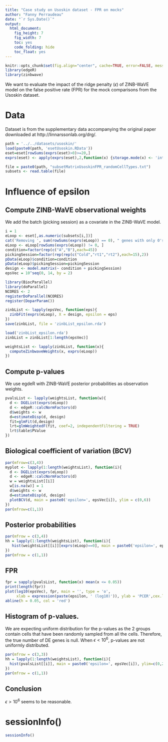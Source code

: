 ```yaml
---
title: "Case study on Usoskin dataset - FPR on mocks"
author: "Fanny Perraudeau"
date: "`r Sys.Date()`"
output: 
  html_document: 
    fig_height: 7
    fig_width: 7
    toc: yes
    code_folding: hide
    toc_float: yes
---
```


```r
knitr::opts_chunk$set(fig.align="center", cache=TRUE, error=FALSE, message=FALSE, warning=TRUE)
library(edgeR)
library(zinbwave)
```

We want to evaluate the impact of the ridge penalty ($\epsilon$) of ZINB-WaVE model on the false positive rate (FPR) for the mock comparisons from the Usoskin dataset.

# Data

Dataset is from the supplementary data accompanying the original paper downloaded at http://linnarssonlab.org/drg/.

```r
path = '../../datasets/usoskin/'
load(paste0(path, 'esetUsoskin.RData'))
eset=eset[rowSums(exprs(eset)>0)>=20,]
exprs(eset) <- apply(exprs(eset),2,function(x) {storage.mode(x) <- 'integer'; x})

file = paste0(path, "subsetMatrixUsoskinFPR_randomCellTypes.txt")
subsets <- read.table(file)
```

# Influence of epsilon

## Compute ZINB-WaVE observational weights

We add the batch (picking session) as a covariate in the ZINB-WaVE model.

```r
i = 1 
eLoop <- eset[,as.numeric(subsets[i,])]
cat('Removing ', sum(rowSums(exprs(eLoop)) == 0), " genes with only 0's")
eLoop <- eLoop[rowSums(exprs(eLoop)) != 0, ]
condition=factor(rep(c("A","B"),each=45))
pickingSession=factor(rep(rep(c("Cold","rt1","rt2"),each=15),2))
pData(eLoop)$condition=condition
pData(eLoop)$pickingSession=pickingSession
design <- model.matrix(~ condition + pickingSession)
epsVec = 10^seq(0, 14, by = 2)
```

```r
library(BiocParallel)
library(doParallel)
NCORES <- 2
registerDoParallel(NCORES)
register(DoparParam())

zinbList <- lapply(epsVec, function(eps){
  zinbFit(exprs(eLoop), X = design, epsilon = eps)
})
save(zinbList, file = 'zinbList_epsilon.rda')
```

```r
load('zinbList_epsilon.rda')
zinbList = zinbList[1:length(epsVec)]
```

```r
weightsList <- lapply(zinbList, function(x){
  computeZinbwaveWeights(x, exprs(eLoop))
})
```

## Compute p-values

We use egdeR with ZINB-WaVE posterior probabilities as observation weights.

```r
pvalsList <- lapply(weightsList, function(w){
  d <- DGEList(exprs(eLoop))
  d <- edgeR::calcNormFactors(d)
  d$weights <- w
  d=estimateDisp(d, design)
  fit=glmFit(d,design)
  lrt=glmWeightedF(fit, coef=2, independentFiltering = TRUE)
  lrt$table$PValue
})
```

## Biological coefficient of variation (BCV)
```r
par(mfrow=c(3,4))
myplot <- lapply(1:length(weightsList), function(i){
  d <- DGEList(exprs(eLoop))
  d <- edgeR::calcNormFactors(d)
  w = weightsList[[i]]
  w[is.na(w)] = 1
  d$weights <- w
  d=estimateDisp(d, design)
  plotBCV(d, main = paste0('epsilon=', epsVec[i]), ylim = c(0,6))
})
par(mfrow=c(1,1))
```

## Posterior probabilities
```r
par(mfrow = c(3,4))
hh = lapply(1:length(weightsList), function(i){
   hist(weightsList[[i]][exprs(eLoop)==0], main = paste0('epsilon=', epsVec[i]), ylim = c(0,5e5))
})
par(mfrow = c(1,1))
```

## FPR
```r
fpr = sapply(pvalsList, function(x) mean(x <= 0.05))
print(length(fpr))
plot(log10(epsVec), fpr, main = '', type = 'o', 
     xlab = expression(paste(epsilon, ' (log10)')), ylab = 'PCER',cex.lab = 1.5,cex.axis= 1.5)
abline(h = 0.05, col = 'red')
```

## Histogram of p-values.

We are expecting uniform distribution for the p-values as the 2 groups contain cells that have been randomly sampled from all the cells. Therefore, the true number of DE genes is null. When $\epsilon < 10^6$, p-values are not uniformly distributed.

```r
par(mfrow = c(3,3))
hh = lapply(1:length(weightsList), function(i){
  hist(pvalsList[[i]], main = paste0('epsilon=', epsVec[i]), ylim=c(0,2000),cex.lab = 1.5,cex.axis= 1.5,cex.main=2, xlab='p-values')
})
par(mfrow = c(1,1))
```

## Conclusion

$\epsilon>10^6$ seems to be reasonable.

# sessionInfo()
```r
sessionInfo()
```


